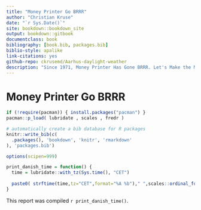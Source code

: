 ```yaml
--- 
title: "Money Printer Go BRRR"
author: "Christian Kruse"
date: "`r Sys.Date()`"
site: bookdown::bookdown_site
output: bookdown::gitbook
documentclass: book
bibliography: [book.bib, packages.bib]
biblio-style: apalike
link-citations: yes
github-repo: ckrusemd/Aarhus-daylight-weather
description: "Since 1971, Money Printer Has Gone BRRR. Let's Make the Most of It. A Series of Macroeconomic Notebooks."
---
```


# Money Printer Go BRRR



```r

if (!require(pacman)) { install.packages("pacman") }
pacman::p_load( lubridate , scales , fredr )

# automatically create a bib database for R packages
knitr::write_bib(c(
  .packages(), 'bookdown', 'knitr', 'rmarkdown'
), 'packages.bib')

options(scipen=999)

print_danish_time = function() {
  time = lubridate::with_tz(Sys.time(), "CET")
  
  paste0( strftime(time,tz="CET",format="%A %b")," ",scales::ordinal_format()(lubridate::day(time))," ",strftime(time,tz="CET",format="%Y %H:%M")," ",lubridate::tz(time))
}

```

This report was compiled `r print_danish_time() `.
